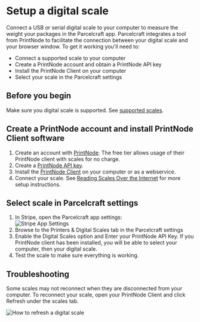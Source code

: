 # Setup a digital scale

Connect a USB or serial digital scale to your computer to measure the weight your packages in the Parcelcraft app. Parcelcraft integrates a tool from PrintNode to facilitate the connection between your digital scale and your browser window. To get it working you'll need to:

- Connect a supported scale to your computer
- Create a PrintNode account and obtain a PrintNode API key
- Install the PrintNode Client on your computer
- Select your scale in the Parcelcraft settings

## Before you begin

Make sure you digital scale is supported. See [supported scales](https://www.printnode.com/en/docs/supported-scales).

## Create a PrintNode account and install PrintNode Client software

1.  Create an account with [PrintNode](https://app.printnode.com/login/register). The free tier allows usage of their PrintNode client with scales for no charge.
2.  Create a [PrintNode API key](https://api.printnode.com/app/apikeys).
3.  Install the  [PrintNode Client](https://www.printnode.com/en/download)  on your computer or as a webservice.
4.  Connect your scale. See  [Reading Scales Over the Internet](https://www.printnode.com/en/docs/reading-usb-scales-over-the-internet)  for more setup instructions.

## Select scale in Parcelcraft settings

1.  In Stripe, open the Parcelcraft app settings:  
    ![Stripe App Settings](https://dev.parcelcraft.com/wp-content/uploads/2023/09/app-settings-link.png)
2.  Browse to the Printers & Digital Scales tab in the Parcelcraft settings
3.  Enable the Digital Scales option and Enter your PrintNode API Key. If you PrintNode client has been installed, you will be able to select your computer, then your digital scale.
4.  Test the scale to make sure everything is working.  
    

## Troubleshooting

Some scales may not reconnect when they are disconnected from your computer. To reconnect your scale, open your PrintNode Client and click Refresh under the scales tab.

![How to refresh a digital scale](https://dev.parcelcraft.com/wp-content/uploads/2023/09/refresh-scales.png)